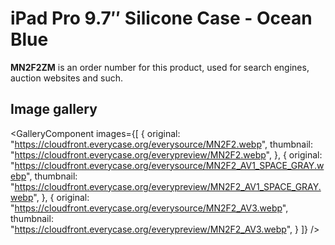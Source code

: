 
# iPad Pro 9.7″ Silicone Case - Ocean Blue

<Callout type='info' emoji='👉🏻'>**MN2F2ZM** is an order number for this product, used for search engines, auction websites and such.</Callout>

## Image gallery

<GalleryComponent
    images={[
      {
        original: "https://cloudfront.everycase.org/everysource/MN2F2.webp",
        thumbnail: "https://cloudfront.everycase.org/everypreview/MN2F2.webp",
      },
      {
        original: "https://cloudfront.everycase.org/everysource/MN2F2_AV1_SPACE_GRAY.webp",
        thumbnail: "https://cloudfront.everycase.org/everypreview/MN2F2_AV1_SPACE_GRAY.webp",
      },
      {
        original: "https://cloudfront.everycase.org/everysource/MN2F2_AV3.webp",
        thumbnail: "https://cloudfront.everycase.org/everypreview/MN2F2_AV3.webp",
      }
    ]}
  />
